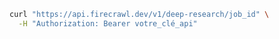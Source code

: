 ```bash
curl "https://api.firecrawl.dev/v1/deep-research/job_id" \
  -H "Authorization: Bearer votre_clé_api"
```
